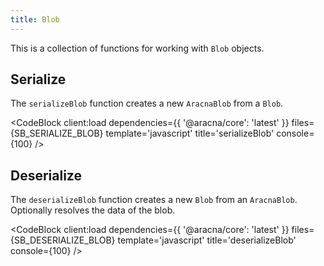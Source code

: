 ```yaml
---
title: Blob
---
```



This is a collection of functions for working with `Blob` objects.

## Serialize

The `serializeBlob` function creates a new `AracnaBlob` from a `Blob`.

<CodeBlock client:load dependencies={{ '@aracna/core': 'latest' }} files={SB_SERIALIZE_BLOB} template='javascript' title='serializeBlob' console={100} />

## Deserialize

The `deserializeBlob` function creates a new `Blob` from an `AracnaBlob`. Optionally resolves the data of the blob.

<CodeBlock client:load dependencies={{ '@aracna/core': 'latest' }} files={SB_DESERIALIZE_BLOB} template='javascript' title='deserializeBlob' console={100} />
